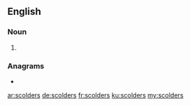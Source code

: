 ==English==

===Noun===
{{head|en|noun plural form}}

# {{plural of|scolder|lang=en}}

===Anagrams===
* {{l|en|cordless}}

[[ar:scolders]]
[[de:scolders]]
[[fr:scolders]]
[[ku:scolders]]
[[my:scolders]]